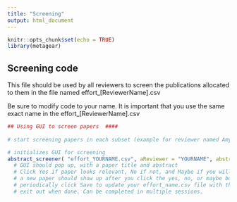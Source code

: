 ---
title: "Screening"
output: html_document
---

```{r setup, include=FALSE}
knitr::opts_chunk$set(echo = TRUE)
library(metagear)

```

## Screening code

This file should be used by all reviewers to screen the publications allocated to them in the file named effort_[ReviewerName].csv

Be sure to modify code to your name. It is important that you use the same exact name in the effort_[ReviewerName].csv

```{r screening code}
## Using GUI to screen papers  ####
  
# start screening papers in each subset (example for reviewer named Amy)

# initializes GUI for screening
abstract_screener( "effort_YOURNAME.csv", aReviewer = "YOURNAME", abstractColumnName = "abstract", titleColumnName = "title")
  # GUI should pop up, with a paper title and abstract 
  # Click Yes if paper looks relevant, No if not, and Maybe if you will need to look at the paper to determine. 
  # a new paper should show up after you click the yes, no, or maybe button
  # periodically click Save to update your effort_name.csv file with the results
  # exit out when done. Can be completed in multiple sessions.

```
